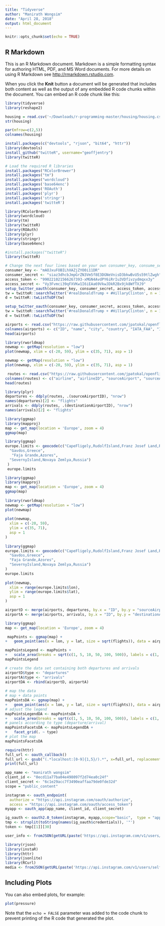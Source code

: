 ```yaml
---
title: "Tidyverse"
author: "Manirath Wongsim"
date: "April 28, 2018"
output: html_document
---
```


```r
knitr::opts_chunk$set(echo = TRUE)
```

## R Markdown

This is an R Markdown document. Markdown is a simple formatting syntax for authoring HTML, PDF, and MS Word documents. For more details on using R Markdown see <http://rmarkdown.rstudio.com>.

When you click the **Knit** button a document will be generated that includes both content as well as the output of any embedded R code chunks within the document. You can embed an R code chunk like this:

```r
library(tidyverse)
library(reshape2)
```

```r
housing = read.csv('~/Downloads/r-programming-master/housing/housing.csv')
str(housing)
```

```r
par(mfrow=c(2,5))
colnames(housing)
```

```r
install.packages(c("devtools", "rjson", "bit64", "httr"))
library(devtools)
install_github("twitteR", username="geoffjentry")
library(twitteR)
```

```r
# Load the required R libraries
install.packages("RColorBrewer")
install.packages("tm")
install.packages("wordcloud")
install.packages('base64enc')
install.packages('ROAuth')
install.packages('plyr')
install.packages('stringr')
install.packages('twitteR')

library(RColorBrewer)
library(wordcloud)
library(tm)
library(twitteR)
library(ROAuth)
library(plyr)
library(stringr)
library(base64enc)
```


```r
#install.packages("twitteR")
library(twitteR)

# Change the next four lines based on your own consumer_key, consume_secret, access_token, and access_secret. 
consumer_key <- "mAOJxuFOBILhXAZjZYO0i11DR"
consumer_secret <- "siaz3dhcbJmpGrZN3Vm5f8E3DGNeVnisD3bkwBvU5s59tlZwgh"
access_token <- "990221021566267393-xMGN4AvdPY6iRrIu3VDfivzydmqxx3y"
access_secret <- "Vy3Fvmci39qFXVKw1I6iEAa69VkwJDkR2Bx9jk8WfTXJ9"
setup_twitter_oauth(consumer_key, consumer_secret, access_token, access_secret)
tw = twitteR::searchTwitter('#realDonaldTrump + #HillaryClinton', n = 1e4, since = '2016-11-08', retryOnRateLimit = 1e3)
d = twitteR::twListToDF(tw)
```


```r
setup_twitter_oauth(consumer_key, consumer_secret, access_token, access_secret)
tw = twitteR::searchTwitter('#realDonaldTrump + #HillaryClinton', n = 1e4, since = '2016-11-08', retryOnRateLimit = 1e3)
d = twitteR::twListToDF(tw)
```

```r
airports <- read.csv("https://raw.githubusercontent.com/jpatokal/openflights/master/data/airports.dat", header = FALSE)
colnames(airports) <- c("ID", "name", "city", "country", "IATA_FAA", "ICAO", "lat", "lon", "altitude", "timezone", "DST")
head(airports)
```

```r
 
library(rworldmap)
newmap <- getMap(resolution = "low")
plot(newmap, xlim = c(-20, 59), ylim = c(35, 71), asp = 1)
```


```r
newmap <- getMap(resolution = "low")
plot(newmap, xlim = c(-20, 59), ylim = c(35, 71), asp = 1)
```


```r
 routes <- read.csv("https://raw.githubusercontent.com/jpatokal/openflights/master/data/routes.dat", header=F)
colnames(routes) <- c("airline", "airlineID", "sourceAirport", "sourceAirportID", "destinationAirport", "destinationAirportID", "codeshare", "stops", "equipment")
head(routes)
```

```r
library(plyr)
departures <- ddply(routes, .(sourceAirportID), "nrow")
names(departures)[2] <- "flights"
arrivals <- ddply(routes, .(destinationAirportID), "nrow")
names(arrivals)[2] <- "flights"
```

```r
library(ggmap)
library(mapproj)
map <- get_map(location = 'Europe', zoom = 4)
ggmap(map)
```

```r
library(ggmap)
europe.limits <- geocode(c("CapeFligely,RudolfIsland,Franz Josef Land,Russia",
  "Gavdos,Greece",
   "Faja Grande,Azores",
  "SevernyIsland,Novaya Zemlya,Russia")
 )
 europe.limits
```

```r
library(ggmap)
library(mapproj)
map <- get_map(location = 'Europe', zoom = 4)
ggmap(map)
 
library(rworldmap)
newmap <- getMap(resolution = "low")
plot(newmap)
 
plot(newmap,
  xlim = c(-20, 59),
  ylim = c(35, 71),
  asp = 1
)
 
library(ggmap)
europe.limits <- geocode(c("CapeFligely,RudolfIsland,Franz Josef Land,Russia",
  "Gavdos,Greece",
  "Faja Grande,Azores",
  "SevernyIsland,Novaya Zemlya,Russia")
)
europe.limits
 
plot(newmap,
  xlim = range(europe.limits$lon),
  ylim = range(europe.limits$lat),
  asp = 1
)
```


```r
airportD <- merge(airports, departures, by.x = "ID", by.y = "sourceAirportID")
airportA <- merge(airports, arrivals, by.x = "ID", by.y = "destinationAirportID")
```

```r
library(ggmap)
map <- get_map(location = 'Europe', zoom = 4)
```

```r
 mapPoints <- ggmap(map) +
+   geom_point(aes(x = lon, y = lat, size = sqrt(flights)), data = airportD, alpha = .5)
```

```r
mapPointsLegend <- mapPoints +
+   scale_area(breaks = sqrt(c(1, 5, 10, 50, 100, 500)), labels = c(1, 5, 10, 50, 100, 500), name = "departing routes")
mapPointsLegend
```

```r
# create the data set containing both departures and arrivals
airportD$type <- "departures"
airportA$type <- "arrivals"
airportDA <- rbind(airportD, airportA)
 
# map the data
# map + data points
mapPointsDA <- ggmap(map) +
+   geom_point(aes(x = lon, y = lat, size = sqrt(flights)), data = airportDA, alpha = .5)
# adjust the legend
mapPointsLegendDA <- mapPointsDA +
+   scale_area(breaks = sqrt(c(1, 5, 10, 50, 100, 500)), labels = c(1, 5, 10, 50, 100, 500), name = "routes")
# panels according to type (departure/arrival)
mapPointsFacetsDA <- mapPointsLegendDA +
+   facet_grid(. ~ type)
# plot the map
mapPointsFacetsDA
```

```r
require(httr)
full_url <- oauth_callback()
full_url <- gsub("(.*localhost:[0-9]{1,5}/).*", x=full_url, replacement="\\1")
print(full_url)
```

```r
app_name <- "manirath wongsim"
client_id <- "0ecd11a77ba04e498097f2d74ea0c24f"
client_secret <- "6c1e29acc7f3490eaffaa79de0fde32d"
scope = "public_content"
```

```r
instagram <- oauth_endpoint(
  authorize = "https://api.instagram.com/oauth/authorize",
  access = "https://api.instagram.com/oauth/access_token")
myapp <- oauth_app(app_name, client_id, client_secret)
```

```r
ig_oauth <- oauth2.0_token(instagram, myapp,scope="basic",  type = "application/x-www-form-urlencoded",cache=FALSE)
tmp <- strsplit(toString(names(ig_oauth$credentials)), '"')
token <- tmp[[1]][30]
```

```r
user_info <- fromJSON(getURL(paste('https://api.instagram.com/v1/users/self/?access_token=',token,sep="")))
```

```r
library(rjson)
library(instaR)
library(httr)
library(jsonlite)
library(RCurl)
media <- fromJSON(getURL(paste('https://api.instagram.com/v1/users/self/media/recent/?access_token=',token,sep="")))received_profile <- user_info$data$id
```

## Including Plots

You can also embed plots, for example:

```r
plot(pressure)
```

Note that the `echo = FALSE` parameter was added to the code chunk to prevent printing of the R code that generated the plot.
